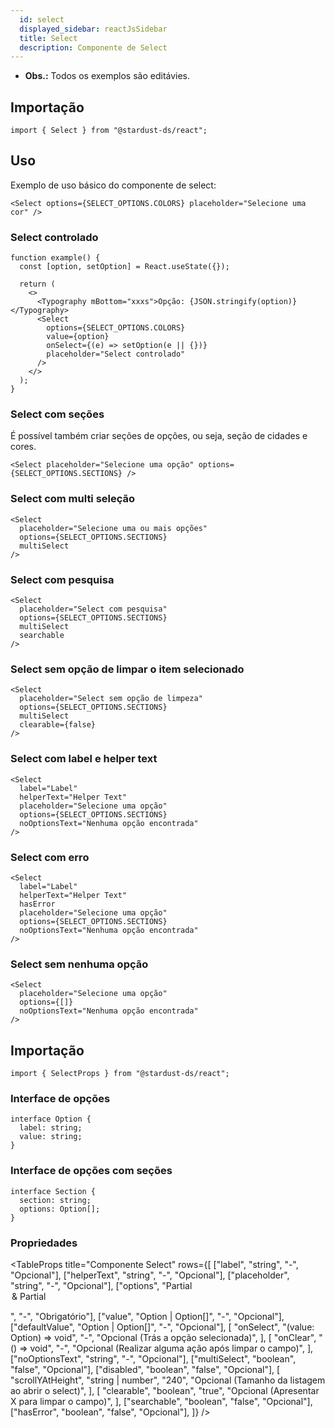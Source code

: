 ```yaml
---
  id: select
  displayed_sidebar: reactJsSidebar
  title: Select
  description: Componente de Select
---
```



- **Obs.:** Todos os exemplos são editávies.

<Tabs groupId='select-component'>
<TabItem value='Uso' label='Uso'>

## Importação

```tsx
import { Select } from "@stardust-ds/react";
```

## Uso

Exemplo de uso básico do componente de select:

```tsx live
<Select options={SELECT_OPTIONS.COLORS} placeholder="Selecione uma cor" />
```

### Select controlado

```tsx live
function example() {
  const [option, setOption] = React.useState({});

  return (
    <>
      <Typography mBottom="xxxs">Opção: {JSON.stringify(option)}</Typography>
      <Select
        options={SELECT_OPTIONS.COLORS}
        value={option}
        onSelect={(e) => setOption(e || {})}
        placeholder="Select controlado"
      />
    </>
  );
}
```

### Select com seções

É possível também criar seções de opções, ou seja, seção de cidades e cores.

```tsx live
<Select placeholder="Selecione uma opção" options={SELECT_OPTIONS.SECTIONS} />
```

### Select com multi seleção

```tsx live
<Select
  placeholder="Selecione uma ou mais opções"
  options={SELECT_OPTIONS.SECTIONS}
  multiSelect
/>
```

### Select com pesquisa

```tsx live
<Select
  placeholder="Select com pesquisa"
  options={SELECT_OPTIONS.SECTIONS}
  multiSelect
  searchable
/>
```

### Select sem opção de limpar o item selecionado

```tsx live
<Select
  placeholder="Select sem opção de limpeza"
  options={SELECT_OPTIONS.SECTIONS}
  multiSelect
  clearable={false}
/>
```

### Select com label e helper text

```tsx live
<Select
  label="Label"
  helperText="Helper Text"
  placeholder="Selecione uma opção"
  options={SELECT_OPTIONS.SECTIONS}
  noOptionsText="Nenhuma opção encontrada"
/>
```

### Select com erro

```tsx live
<Select
  label="Label"
  helperText="Helper Text"
  hasError
  placeholder="Selecione uma opção"
  options={SELECT_OPTIONS.SECTIONS}
  noOptionsText="Nenhuma opção encontrada"
/>
```

### Select sem nenhuma opção

```tsx live
<Select
  placeholder="Selecione uma opção"
  options={[]}
  noOptionsText="Nenhuma opção encontrada"
/>
```

</TabItem>

<TabItem value='Propriedades' label='Propriedades'>

## Importação

```tsx
import { SelectProps } from "@stardust-ds/react";
```

### Interface de opções

```tsx
interface Option {
  label: string;
  value: string;
}
```

### Interface de opções com seções

```tsx
interface Section {
  section: string;
  options: Option[];
}
```

### Propriedades

<TableProps
  title="Componente Select"
  rows={[
    ["label", "string", "-", "Opcional"],
    ["helperText", "string", "-", "Opcional"],
    ["placeholder", "string", "-", "Opcional"],
    ["options", "Partial<Option> & Partial<Section>", "-", "Obrigatório"],
    ["value", "Option | Option[]", "-", "Opcional"],
    ["defaultValue", "Option | Option[]", "-", "Opcional"],
    [
      "onSelect",
      "(value: Option) => void",
      "-",
      "Opcional (Trás a opção selecionada)",
    ],
    [
      "onClear",
      "() => void",
      "-",
      "Opcional (Realizar alguma ação após limpar o campo)",
    ],
    ["noOptionsText", "string", "-", "Opcional"],
    ["multiSelect", "boolean", "false", "Opcional"],
    ["disabled", "boolean", "false", "Opcional"],
    [
      "scrollYAtHeight",
      "string | number",
      "240",
      "Opcional (Tamanho da listagem ao abrir o select)",
    ],
    [
      "clearable",
      "boolean",
      "true",
      "Opcional (Apresentar X para limpar o campo)",
    ],
    ["searchable", "boolean", "false", "Opcional"],
    ["hasError", "boolean", "false", "Opcional"],
  ]}
/>

</TabItem>
</Tabs>
